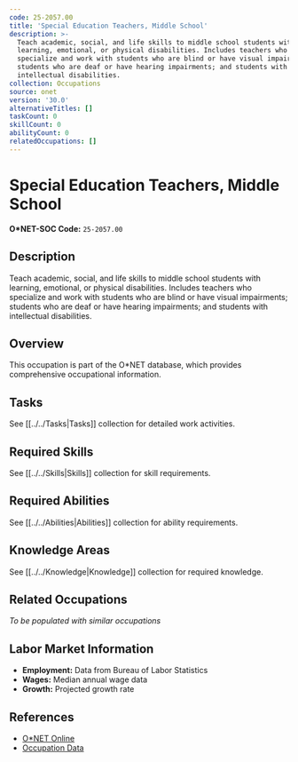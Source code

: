 ```yaml
---
code: 25-2057.00
title: 'Special Education Teachers, Middle School'
description: >-
  Teach academic, social, and life skills to middle school students with
  learning, emotional, or physical disabilities. Includes teachers who
  specialize and work with students who are blind or have visual impairments;
  students who are deaf or have hearing impairments; and students with
  intellectual disabilities.
collection: Occupations
source: onet
version: '30.0'
alternativeTitles: []
taskCount: 0
skillCount: 0
abilityCount: 0
relatedOccupations: []
---
```

# Special Education Teachers, Middle School

**O*NET-SOC Code:** `25-2057.00`

## Description

Teach academic, social, and life skills to middle school students with learning, emotional, or physical disabilities. Includes teachers who specialize and work with students who are blind or have visual impairments; students who are deaf or have hearing impairments; and students with intellectual disabilities.

## Overview

This occupation is part of the O*NET database, which provides comprehensive occupational information.

## Tasks

See [[../../Tasks|Tasks]] collection for detailed work activities.

## Required Skills

See [[../../Skills|Skills]] collection for skill requirements.

## Required Abilities

See [[../../Abilities|Abilities]] collection for ability requirements.

## Knowledge Areas

See [[../../Knowledge|Knowledge]] collection for required knowledge.

## Related Occupations

*To be populated with similar occupations*

## Labor Market Information

- **Employment:** Data from Bureau of Labor Statistics
- **Wages:** Median annual wage data
- **Growth:** Projected growth rate

## References

- [O*NET Online](https://www.onetonline.org/link/summary/25-2057.00)
- [Occupation Data](https://www.onetcenter.org/)
